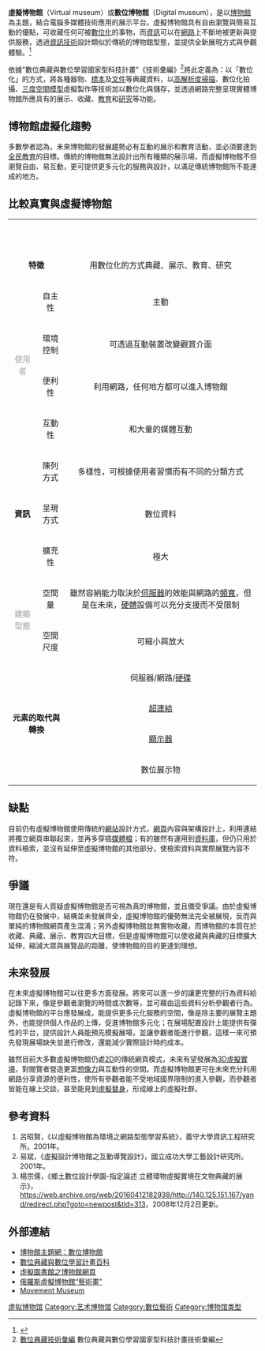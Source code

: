 {{noteTA
|G1=IT
}}
'''虛擬博物館'''（Virtual museum）或'''數位博物館'''（Digital museum），是以[[博物館|博物館]]為主題，結合電腦多媒體技術應用的展示平台。虛擬博物館具有自由瀏覽與簡易互動的優點，可收藏任何可被[[數位化|數位化]]的事物，而[[資訊|資訊]]可以在[[網路|網路]]上不斷地被更新與提供服務，透過[[資訊技術|資訊技術]]設計類似於傳統的博物館型態，並提供全新展現方式與參觀體驗。<ref>{{cite journal|last1=Barbieri, L. et al. |title=Virtual museum system evaluation through user studies |journal=Journal of Cultural Heritage |date=2017|volume=26|pages=101-108 |url=https://www.sciencedirect.com/science/article/pii/S1296207416303016}}</ref>

依據"數位典藏與數位學習國家型科技計畫"《技術彙編》<ref>[http://wiki.teldap.tw/index.php/%E9%A6%96%E9%A0%81 數位典藏技術彙編] {{Wayback|url=http://wiki.teldap.tw/index.php/%E9%A6%96%E9%A0%81 |date=20160412182923 }} 數位典藏與數位學習國家型科技計畫技術彙編</ref>將此定義為：以「數位化」的方式，將各種器物、[[標本|標本]]及[[文件|文件]]等典藏資料，以[[高解析度|高解析度]][[掃描|掃描]]、數位化拍攝、[[三度空間|三度空間]][[模型|模型]]虛擬製作等技術加以數位化與儲存，並透過網路完整呈現實體博物館所應具有的展示、收藏、[[教育|教育]]和[[研究|研究]]等功能。

== 博物館虛擬化趨勢 ==
多數學者認為，未來博物館的發展趨勢必有互動的展示和教育活動，並必須要達到[[全民教育|全民教育]]的目標。傳統的博物館無法設計出所有種類的展示場，而虛擬博物館不但瀏覽自由、易互動，更可提供更多元化的服務與設計，以滿足傳統博物館所不能達成的地方。

== 比較真實與虛擬博物館 ==
{| border="1" cellpadding="5" cellspacing="0"
|-
| colspan=2 align="center"| 
| bgcolor=blue align="center"| <font color=white> '''虛擬博物館'''
| bgcolor=blue align="center"| <font color=white>'''真實博物館'''
|-
| bgcolor=silver colspan=2 align="center"| '''特徵'''
| 用數位化的方式典藏、展示、教育、研究
| 用實體來典藏、展示、教育、研究
|-
| bgcolor=maroon rowspan=4| <font color=silver>'''使用者'''
| 自主性
| 主動
| 被動
|-
| 環境控制
| 可透過互動裝置改變觀賞介面
| 對展示環境無法控制或改變
|- 
| 便利性
| 利用網路，任何地方都可以進入博物館
| 須到目的地並購票入場
|- 
| 互動性
| 和大量的媒體互動
| 只有單向互動
|-
| bgcolor=silver rowspan=3| '''資訊'''
| 陳列方式
| 多樣性，可根據使用者習慣而有不同的分類方式
| 單一且固定
|-
| 呈現方式
| 數位資料
| 實物
|- 
| 擴充性
| 極大
| 有限
|- 
| bgcolor=maroon rowspan=2| <font color=silver>'''建築型態'''
| 空間量
| 雖然容納能力取決於[[伺服器|伺服器]]的效能與網路的[[頻寬|頻寬]]，但是在未來，[[硬體|硬體]]設備可以充分支援而不受限制
| 大小受限於[[建築物|建築物]]
|-
| 空間尺度
| 可縮小與放大
| 受限觀賞者與展覽作品的最適觀賞距離
|-
| bgcolor=silver rowspan=4 colspan=2 align="center"| '''元素的取代與轉換'''
| 伺服器/網路/[[硬碟|硬碟]]
| 典藏空間
|-
| [[超連結|超連結]]
| 展示[[走廊|走廊]]
|- 
| [[顯示器|顯示器]]
| 展示櫥窗
|- 
| 數位展示物
| 展示實物
|}

== 缺點 ==
目前仍有虛擬博物館使用傳統的[[網站|網站]]設計方式，[[網頁|網頁]]內容與架構設計上，利用連結將獨立網頁串聯起來，並再多穿插[[媒體檔|媒體檔]]；有的雖然有運用到[[資料庫|資料庫]]，但仍只用於資料檢索，並沒有延伸至虛擬博物館的其他部分，使檢索資料與實際展覽內容不符。

== 爭議 ==
現在還是有人質疑虛擬博物館是否可視為真的博物館，並且備受爭議。由於虛擬博物館仍在發展中，結構並未發展齊全，虛擬博物館的優勢無法完全被展現，反而與單純的博物館網頁產生混淆；另外虛擬博物館並無實物收藏，而博物館的本質在於收藏、典藏、展示、教育四大目標，但是虛擬博物館可以使收藏與典藏的目標擴大延伸，縮減大眾與展覽品的距離，使博物館的目的更達到理想。

== 未來發展 ==
在未來虛擬博物館可以往更多方面發展。將來可以進一步的讓更完整的行為資料給記錄下來，像是參觀者瀏覽的時間或次數等，並可藉由這些資料分析參觀者行為。虛擬博物館的平台應發展成，能提供更多元化服務的空間，像是除主要的展覽主題外，也能提供個人作品的上傳，促進博物館多元化；在展場配置設計上能提供有彈性的平台，提供設計人員能預先模擬展場，並讓參觀者能進行參觀，這樣一來可預先發現展場缺失並進行修改，還能減少實際設計時的成本。

雖然目前大多數虛擬博物館仍處[[2D|2D]]的傳統網頁模式，未來有望發展為[[3D|3D]][[虛擬實境|虛擬實境]]，對閱覽者營造更富[[想像力|想像力]]與互動性的空間。而虛擬博物館更可在未來充分利用網路分享資源的便利性，使所有參觀者能不受地域國界限制的進入參觀，而參觀者皆能在線上交談，甚至能見到[[虛擬替身|虛擬替身]]，形成線上的虛擬社群。

== 參考資料 ==
{{reflist|2}}
# 呂昭賢，《以虛擬博物館為環境之網路型態學習系統》，義守大學資訊工程研究所。2001年。
# 易斌，《虛擬設計博物館之互動導覽設計》，國立成功大學工藝設計研究所。2001年。
# 楊宗儒，《鄉土數位設計學園-指定論述 立體環物虛擬實境在文物典藏的展示》，[https://web.archive.org/web/20160412182938/http://140.125.151.167/yand/redirect.php?goto=newpost&tid=313 https://web.archive.org/web/20160412182938/http://140.125.151.167/yand/redirect.php?goto=newpost&tid=313]，2008年12月2日更新。

== 外部連結 ==

* [http://www.taipei.gov.tw/cgi-bin/SM_theme?page=436c74ac 博物館主題網：數位博物館] {{Wayback|url=http://www.taipei.gov.tw/cgi-bin/SM_theme?page=436c74ac |date=20160412183010 }}
* [http://wiki.teldap.tw/ 數位典藏與數位學習計畫百科]{{Wayback|url=http://wiki.teldap.tw/ |date=20190924183050 }}
* [http://www.icom.org/vlmp 虛擬圖書館之博物館網頁 ] {{Wayback|url=http://www.icom.org/vlmp |date=20181105123847 }}
* [http://www.art-drawing.ru 俄羅斯虛擬博物館“藝術畫”] {{Wayback|url=http://www.art-drawing.ru/ |date=20210422202213 }}
* [https://web.archive.org/web/20111206061502/http://muzej-pokreta.org/en/movement-museum.htm Movement Museum]

{{Authority control}}
[[Category:虚拟博物馆|]]
[[Category:艺术博物馆|Category:艺术博物馆]]
[[Category:數位藝術|Category:數位藝術]]
[[Category:博物馆类型|Category:博物馆类型]]